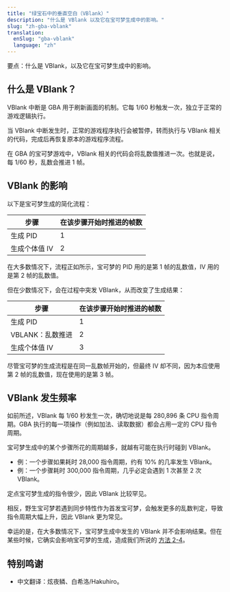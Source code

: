 ```yaml
---
title: "绿宝石中的垂直空白（VBlank）"
description: "什么是 VBlank 以及它在宝可梦生成中的影响。"
slug: "zh-gba-vblank"
translation:
  enSlug: "gba-vblank"
  language: "zh"
---
```


<Gist>要点：什么是 VBlank，以及它在宝可梦生成中的影响。</Gist>

## 什么是 VBlank？

VBlank 中断是 GBA 用于刷新画面的机制。它每 1/60 秒触发一次，独立于正常的游戏逻辑执行。

当 VBlank 中断发生时，正常的游戏程序执行会被暂停，转而执行与 VBlank 相关的代码，完成后再恢复原本的游戏程序流程。

在 GBA 的宝可梦游戏中，VBlank 相关的代码会将乱数值推进一次。也就是说，每 1/60 秒，乱数会推进 1 帧。

## VBlank 的影响

以下是宝可梦生成的简化流程：

| 步骤          | 在该步骤开始时推进的帧数 |
| ------------- | ------------------------ |
| 生成 PID      | 1                        |
| 生成个体值 IV | 2                        |

在大多数情况下，流程正如所示，宝可梦的 PID 用的是第 1 帧的乱数值，IV 用的是第 2 帧的乱数值。

但在少数情况下，会在过程中突发 VBlank，从而改变了生成结果：

| 步骤                                               | 在该步骤开始时推进的帧数            |
| -------------------------------------------------- | ----------------------------------- |
| 生成 PID                                           | 1                                   |
| <Text color="Green" strong>VBLANK：乱数推进</Text> | <Text color="Green" strong>2</Text> |
| 生成个体值 IV                                      | <Text color="Red" strong>3</Text>   |

尽管宝可梦的生成流程是在同一乱数帧开始的，但最终 IV 却不同，因为本应使用第 2 帧的乱数值，现在使用的是第 3 帧。

## VBlank 发生频率

如前所述，VBlank 每 1/60 秒发生一次，确切地说是每 280,896 条 CPU 指令周期。GBA 执行的每一项操作（例如加法、读取数据）都会占用一定的 CPU 指令周期。

宝可梦生成中的某个步骤所花的周期越多，就越有可能在执行时碰到 VBlank。

- 例：一个步骤如果耗时 28,000 指令周期，约有 10% 的几率发生 VBlank。
- 例：一个步骤耗时 300,000 指令周期，几乎必定会遇到 1 次甚至 2 次 VBlank。

定点宝可梦生成的指令很少，因此 VBlank 比较罕见。

相反，野生宝可梦若遇到同步特性作为首发宝可梦，会触发更多的乱数判定，导致指令周期大幅上升，因此 VBlank 更为常见。

幸运的是，在大多数情况下，宝可梦生成中发生的 VBlank 并不会影响结果。但在某些时候，它确实会影响宝可梦的生成，造成我们所说的 [方法 2-4](/gba-methods)。

## 特别鸣谢

- 中文翻译：炫夜鳞、白希洛/Hakuhiro。
